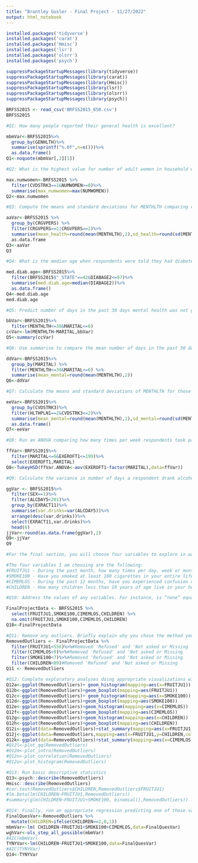 ```yaml
---
title: "Brantley Gusler - Final Project - 11/27/2022"
output: html_notebook
---
```


```r
installed.packages('tidyverse')
installed.packages('carat')
installed.packages('Hmisc')
installed.packages('lsr')
installed.packages('olsrr')
installed.packages('psych')
```

```r
suppressPackageStartupMessages(library(tidyverse))
suppressPackageStartupMessages(library(carat))
suppressPackageStartupMessages(library(Hmisc))
suppressPackageStartupMessages(library(lsr))
suppressPackageStartupMessages(library(olsrr))
suppressPackageStartupMessages(library(psych))
```

```r
BRFSS2015 <- read_csv('BRFSS2015_650.csv')
BRFSS2015
```

```r
#Q1: How many people reported their general health is excellent?

mbmVar<-BRFSS2015%>%
  group_by(GENHLTH)%>%
  summarise(sprintf("%.0f",n=n()))%>%
  as.data.frame()
Q1<-noquote(mbmVar[,2][1])
```

```r
#Q2: What is the highest value for number of adult women in household where someone has ever had a stroke? Summarise the value in a variable called max_numwomen.

max.numwomen<-BRFSS2015 %>%
  filter(CVDSTRK3==1&NUMWOMEN>=0)%>% 
  summarise(max_numwomen=max(NUMWOMEN)) 
Q2<-max.numwomen
```


```r
#Q3: Compute the means and standard deviations for MENTHLTH comparing caregivers who managed personal care such as giving medications, feeding, dressing, or bathing and those who did not. The output should be a dataframe.

aaVar<-BRFSS2015 %>%
  group_by(CRGVPERS) %>% 
  filter(CRGVPERS==1|CRGVPERS==2)%>% 
  summarise(mean_health=round(mean(MENTHLTH),2),sd_health=round(sd(MENTHLTH),2))%>%
  as.data.frame
Q3<-aaVar
Q3
```

```r
#Q4: What is the median age when respondents were told they had diabetes for those living in Pennsylvania? Only calculate it for those who gave an age. The value should be called med.diab.age and be in a 1 x 1 dataframe.

med.diab.age<-BRFSS2015%>%
  filter(BRFSS2015$"_STATE"==42&DIABAGE2<=97)%>% 
  summarise(med.diab.age=median(DIABAGE2))%>%
  as.data.frame()
Q4<-med.diab.age
med.diab.age
```

```r
#Q5: Predict number of days in the past 30 days mental health was not good from marital status.  Assign the summary of the model to Q5.

bbVar<-BRFSS2015%>%
  filter(MENTHLTH<=30&MARITAL<=6) 
ccVar<-lm(MENTHLTH~MARITAL,bbVar) 
Q5<-summary(ccVar)
```

```r
#Q6: Use summarise to compare the mean number of days in the past 30 days mental health was not good by marital status and assign to Q6 as a dataframe. Round to two decimals. The mean should be called mean_mental.  You should be able to confirm the results of Q5 after creating this.

ddVar<-BRFSS2015%>%
  group_by(MARITAL) %>%
  filter(MENTHLTH<=30&MARITAL<=6) %>% 
  summarise(mean_mental=round(mean(MENTHLTH),2)) 
Q6<-ddVar
```

```r
#Q7: Calculate the means and standard deviations of MENTHLTH for those who have had a stroke and those who have not had a stroke only for those who do not have any kind of healthcare coverage.  The output should be a dataframe assigned to Q7.

eeVar<-BRFSS2015%>%
  group_by(CVDSTRK3)%>%
  filter(HLTHPLN1==2&CVDSTRK3<=2)%>% 
  summarise(mean_mental=round(mean(MENTHLTH),2),sd_mental=round(sd(MENTHLTH),2))%>%
  as.data.frame()
Q7<-eeVar
```

```r
#Q8: Run an ANOVA comparing how many times per week respondents took part in the exercise they spent the most time doing in the past month by marital status, and assign the TukeyHSD post-hoc test to Q8.

ffVar<-BRFSS2015%>%
  filter(MARITAL<=6&EXEROFT1<=199)%>% 
  select(EXEROFT1,MARITAL) 
Q8<-TukeyHSD(ffVar.ANOVA<-aov(EXEROFT1~factor(MARITAL),data=ffVar))
```

```r
#Q9: Calculate the variance in number of days a respondent drank alcohol in the past week for each type of physical activity or exercise spent in the past month for men.Arrange in descending order, and include only the six with the highest variance in drinks.The output should be a 6 X 2 dataframe, rounded to two decimals and look like:

ggVar <- BRFSS2015%>%
  filter(SEX==1)%>% 
  filter(ALCDAY5<201)%>%
  group_by(EXRACT11)%>% 
  summarise(var.drinks=var(ALCDAY5))%>% 
  arrange(desc(var.drinks))%>% 
  select(EXRACT11,var.drinks)%>%
  head(6)
jjVar<-round(as.data.frame(ggVar),2)
Q9<-jjVar
Q9
```

```r
#For the final section, you will choose four variables to explore in ways we have not. Complete the following:

#The four variables I am choosing are the following:
#FRUITJU1 - During the past month, how many times per day, week or month did you drink 100 percent PURE fruit juices? Do not include fruit-flavored drinks with added sugar or fruit juice you made at home and added sugar to. Only include 100 percent juice.
#SMOKE100 - Have you smoked at least 100 cigarettes in your entire life?
#CIMEMLOS - During the past 12 months, have you experienced confusion or memory loss that is happening more often or is getting worse?
#CHILDREN - How many children less than 18 years of age live in your household?
```

```r
#Q10: Address the values of any variables. For instance, is “none” equal to a value other than 0? Are there extra decimals implied?

FinalProjectData <- BRFSS2015 %>%
  select(FRUITJU1,SMOKE100,CIMEMLOS,CHILDREN) %>%
  na.omit(FRUITJU1,SMOKE100,CIMEMLOS,CHILDREN)
Q10<-FinalProjectData
```

```r
#Q11: Remove any outliers. Briefly explain why you chose the method you used. Make sure to comment it out
RemovedOutliers <- FinalProjectData %>%
  filter(FRUITJU1<556)%>%#Removed 'Refused' and 'Not asked or Missing
  filter(CIMEMLOS<9)%>%#Removed 'Refused' and 'Not asked or Missing
  filter(SMOKE100<7)%>%#Removed 'Refused' and 'Not asked or Missing
  filter(CHILDREN<89)#Removed 'Refused' and 'Not asked or Missing
Q11 <- RemovedOutliers
```

```r
#Q12: Complete exploratory analyses doing appropriate visualizations with ggplot2.
Q12a<-ggplot(RemovedOutliers)+ geom_histogram(mapping=aes(x=FRUITJU1))
Q12b<-ggplot(RemovedOutliers)+geom_boxplot(mapping=aes(FRUITJU1))
Q12c<-ggplot(RemovedOutliers)+ geom_histogram(mapping=aes(x=SMOKE100))
Q12d<-ggplot(RemovedOutliers)+geom_boxplot(mapping=aes(SMOKE100))
Q12e<-ggplot(RemovedOutliers)+geom_histogram(mapping=aes(x=CIMEMLOS))
Q12f<-ggplot(RemovedOutliers)+geom_boxplot(mapping=aes(CIMEMLOS))
Q12g<-ggplot(RemovedOutliers)+geom_histogram(mapping=aes(x=CHILDREN))
Q12h<-ggplot(RemovedOutliers)+geom_boxplot(mapping=aes(CHILDREN))
Q12i<-ggplot(data=RemovedOutliers)+stat_summary(mapping=aes(x=FRUITJU1,y=CHILDREN),fun.min=min,fun.max=max,fun=median)
Q12j<-ggplot(data=RemovedOutliers,mapping=aes(x=FRUITJU1,y=CHILDREN,color=SMOKE100))+geom_point(position="jitter")+geom_smooth(method='gam')
Q12k<-ggplot(data=RemovedOutliers)+stat_summary(mapping=aes(x=CIMEMLOS,y=SMOKE100),fun.min=min,fun.max=max,fun=median)
#Q12l<-plot_qq(RemovedOutliers)
#Q12m<-plot_intro(RemovedOutliers)
#Q12n<-plot_correlation(RemovedOutliers)
#Q12o<-plot_histogram(RemovedOutliers)
```

```r
#Q13: Run basic descriptive statistics
Q13<-psych::describe(RemovedOutliers)
Hmisc::describe(RemovedOutliers)
#cor.test(RemovedOutliers$CHILDREN,RemovedOutliers$FRUITJU1)
#lm.beta(lm(CHILDREN~FRUITJU1,RemovedOutliers))
#summary(glm(CHILDREN~FRUITJU1+SMOKE100, binomial(),RemovedOutliers))
```

```r
#Q14: Finally, run an appropriate regression predicting one of those variables. Identify the best model.
FinalQuesVar<-RemovedOutliers %>%
  mutate(CHILDREN=ifelse(CHILDREN==2,0,1))
mbmVar<-lm( CHILDREN~FRUITJU1+SMOKE100+CIMEMLOS,data=FinalQuesVar)
wghVar<-ols_step_all_possible(mbmVar)
#AIC(mbmVar)
TYNYVar<-lm(CHILDREN~FRUITJU1+SMOKE100,data=FinalQuesVar) 
#AIC(TYNYVar)
Q14<-TYNYVar
```